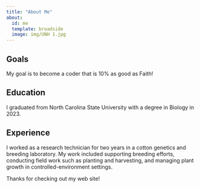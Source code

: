```yaml
---
title: "About Me"
about:
  id: me
  template: broadside
  image: img/UNH 1.jpg
---
```


:::{#me}

## Goals
My goal is to become a coder that is 10% as good as Faith!

## Education
I graduated from North Carolina State University with a degree in Biology in 2023.

## Experience
I worked as a research technician for two years in a cotton genetics and breeding laboratory. My work included supporting breeding efforts, conducting field work such as planting and harvesting, and managing plant growth in controlled-environment settings.

:::

Thanks for checking out my web site!
